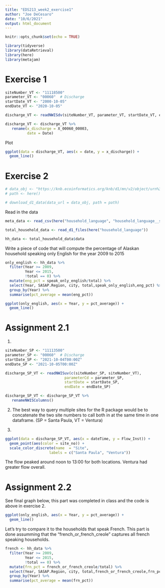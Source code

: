 ```yaml
---
title: "EDS213_week2_exercise1"
author: "Joe DeCesaro"
date: "10/6/2021"
output: html_document
---
```


```r
knitr::opts_chunk$set(echo = TRUE)
```

```r
library(tidyverse)
library(dataRetrieval)
library(here)
library(metajam)
```

# Exercise 1

```r
siteNumber_VT <- "11118500"
parameter_VT <- "00060"  # Discharge
startDate_VT <- "2000-10-05"  
endDate_VT <- "2020-10-05" 

discharge_VT <- readNWISdv(siteNumber_VT, parameter_VT, startDate_VT, endDate_VT)

discharge_VT <- discharge_VT %>% 
   rename(x_discharge = X_00060_00003,
          date = Date)
```

Plot
```r
ggplot(data = discharge_VT, aes(x = date, y = x_discharge)) +
  geom_line()
```

# Exercise 2

```r
# data_obj <- "https://knb.ecoinformatics.org/knb/d1/mn/v2/object/urn%3Auuid%3A7fc6f6db-c5ea-426a-a743-1f2edafb43b8"
# path <- here()

# download_d1_data(data_url = data_obj, path = path)

```

Read in the data
```r
meta_data <- read_csv(here("household_language", "household_language__summary_metadata.csv"))

total_household_data <- read_d1_files(here("household_language"))

hh_data <- total_household_data$data
```

Write a piece of code that will compute the percentage of Alaskan household speaking only English for the year 2009 to 2015
```r
only_english <- hh_data %>% 
  filter(Year >= 2009,
         Year <= 2015,
         !total == 0) %>% 
  mutate(eng_pct = speak_only_english/total) %>% 
  select(Year, SASAP.Region, city, total,speak_only_english,eng_pct) %>% 
  group_by(Year) %>% 
  summarise(pct_average = mean(eng_pct))

ggplot(only_english, aes(x = Year, y = pct_average)) + 
  geom_line()
```

# Assignment 2.1

1)
```r
siteNumber_SP <- "11113500"
parameter_SP <- "00060"  # Discharge
startDate_SP <- "2021-10-04T00:00Z"
endDate_SP <- "2021-10-05T00:00Z"

discharge_SP_VT <- readNWISuv(c(siteNumber_SP, siteNumber_VT), 
                           parameterCd = parameter_SP, 
                           startDate = startDate_SP, 
                           endDate = endDate_SP)

discharge_SP_VT <- discharge_SP_VT %>% 
   renameNWISColumns()

```

2) The best way to query multiple sites for the R package would be to concatenate the two site numbers to call both in at the same time in one dataframe. (SP = Santa Paula, VT = Ventura)

3)
```r
ggplot(data = discharge_SP_VT, aes(x = dateTime, y = Flow_Inst)) +
  geom_point(aes(color = site_no)) +
  scale_color_discrete(name  = "Site",
                    labels = c("Santa Paula", "Ventura"))
```
The flow peaked around noon to 13:00 for both locations. Ventura had greater flow overall.

# Assignment 2.2

See final graph below, this part was completed in class and the code is above in exercise 2.
```r
ggplot(only_english, aes(x = Year, y = pct_average)) + 
  geom_line()
```

Let's try to compare it to the households that speak French. This part is done assumming that the "french_or_french_creole" captures all french speaking households.
```r
french <- hh_data %>% 
  filter(Year >= 2009,
         Year <= 2015,
         !total == 0) %>% 
  mutate(frn_pct = french_or_french_creole/total) %>% 
  select(Year, SASAP.Region, city, total,french_or_french_creole,frn_pct) %>% 
  group_by(Year) %>% 
  summarise(pct_average = mean(frn_pct))
```


